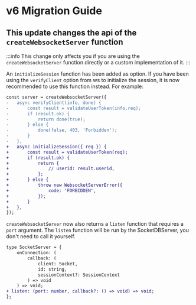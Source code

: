 # v6 Migration Guide

## This update changes the api of the `createWebsocketServer` function

:::info
This change only affects you if you are using the `createWebsocketServer` function directly or a custom implementation of it.
:::

An `initializeSession` function has been added as option. If you have been using the `verifyClient` option from ws to initialize the session, it is now recommended to use this function instead. For example:

```diff
const server = createWebsocketServer({
-	async verifyClient(info, done) {
-		const result = validateUserToken(info.req);
-		if (result.ok) {
-			return done(true);
-		} else {
-			done(false, 403, 'Forbidden');
-		}
-	},
+	async initializeSession({ req }) {
+		const result = validateUserToken(req);
+		if (result.ok) {
+			return {
+				// userid: result.userid,
+			};
+		} else {
+			throw new WebsocketServerError({
+				code: 'FORBIDDEN',
+			});
+		}
+	},
});
```

`createWebsocketServer` now also returns a `listen` function that requires a `port` argument.
The `listen` function will be run by the SocketDBServer, you don't need to call it yourself.

```diff
type SocketServer = {
	onConnection: (
		callback: (
			client: Socket,
			id: string,
			sessionContext?: SessionContext
		) => void
	) => void;
+ listen: (port: number, callback?: () => void) => void;
};
```
